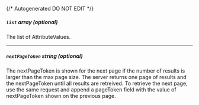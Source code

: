 {/* Autogenerated DO NOT EDIT  */}
##### `list` _array (optional)_
The list of AttributeValues.

---
##### `nextPageToken` _string (optional)_
The nextPageToken is shown for the next page if the number of results is larger than the max page size.
 The server returns one page of results and the nextPageToken until all results are retreived.
 To retrieve the next page, use the same request and append a pageToken field with the value of nextPageToken shown on the previous page.


